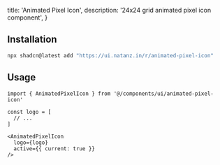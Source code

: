   title: 'Animated Pixel Icon',
  description: '24x24 grid animated pixel icon component',
}

<ComponentPreview name="animated-pixel-icon-demo" />

## Installation
```bash filename="Terminal"
npx shadcn@latest add "https://ui.natanz.in/r/animated-pixel-icon"
```

## Usage
```tsx filename="my-icon.tsx" showLineNumbers
import { AnimatedPixelIcon } from '@/components/ui/animated-pixel-icon'

const logo = [
  // ...
]
```

```tsx filename="my-icon.tsx" showLineNumbers
<AnimatedPixelIcon 
  logo={logo} 
  active={{ current: true }}
/>
```
